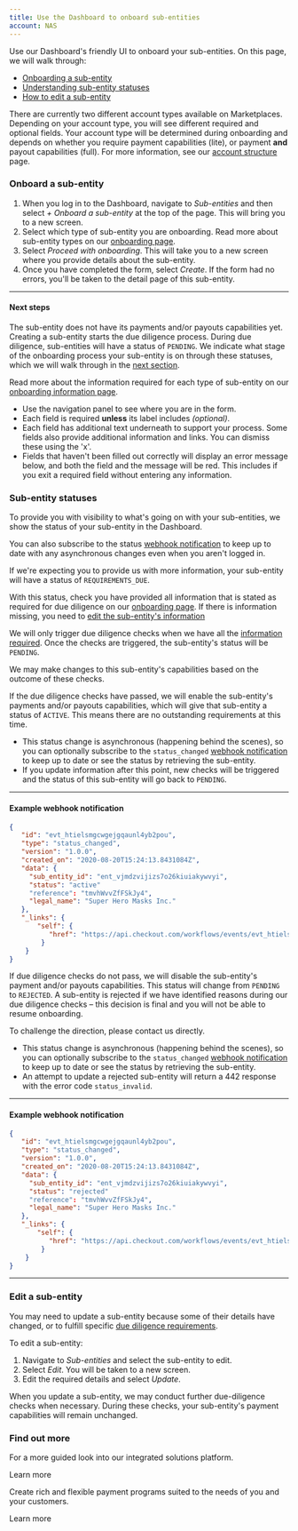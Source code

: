 ```yaml
---
title: Use the Dashboard to onboard sub-entities
account: NAS
---
```


Use our Dashboard's friendly UI to onboard your sub-entities. On this page, we will walk through: 

* [Onboarding a sub-entity](#Onboard_a_sub-entity)
* [Understanding sub-entity statuses](#Sub-entity_statuses)
* [How to edit a sub-entity](#Edit_a_sub-entity)

There are currently two different account types available on Marketplaces. Depending on your account type, you will see different required and optional fields. Your account type will be determined during onboarding and depends on whether you require payment capabilities (lite), or payment **and** payout capabilities (full). For more information, see our [account structure](/marketplaces/account-structure) page.


### Onboard a sub-entity

1. When you log in to the Dashboard, navigate to _Sub-entities_ and then select _+ Onboard a sub-entity_ at the top of the page. This will bring you to a new screen.
2. Select which type of sub-entity you are onboarding. Read more about sub-entity types on our [onboarding page](/marketplaces/onboarding#Sub-entity_types).
3. Select _Proceed with onboarding_. This will take you to a new screen where you provide details about the sub-entity. 
4. Once you have completed the form, select _Create_. If the form had no errors, you'll be taken to the detail page of this sub-entity. 

---

#### Next steps 

The sub-entity does not have its payments and/or payouts capabilities yet. Creating a sub-entity starts the due diligence process. During due diligence, sub-entities will have a status of `PENDING`. We indicate what stage of the onboarding process your sub-entity is on through these statuses, which we will walk through in the [next section](#Sub-entity_statuses). 

Read more about the information required for each type of sub-entity on our [onboarding information page](/marketplaces/onboarding). 

<TipBox title="Making the most of the form">

* Use the navigation panel to see where you are in the form. 
* Each field is required **unless** its label includes _(optional)_. 
* Each field has additional text underneath to support your process. Some fields also provide additional information and links. You can dismiss these using the 'x'. 
* Fields that haven't been filled out correctly will display an error message below, and both the field and the message will be red. This includes if you exit a required field without entering any information.

</TipBox>

### Sub-entity statuses

To provide you with visibility to what's going on with your sub-entities, we show the status of your sub-entity in the Dashboard. 

You can also subscribe to the status [webhook notification](/workflows) to keep up to date with any asynchronous changes even when you aren't logged in.

<tabs>
<tab title='Requirements due' active>

If we're expecting you to provide us with more information, your sub-entity will have a status of `REQUIREMENTS_DUE`. 

With this status, check you have provided all information that is stated as required for due diligence on our [onboarding page](/marketplaces/onboarding). If there is information missing, you need to [edit the sub-entity's information](#Edit_a_sub-entity)

</tab>
<tab title='Pending'>

We will only trigger due diligence checks when we have all the [information required](/marketplaces/onboarding). Once the checks are triggered, the sub-entity's status will be `PENDING`.

We may make changes to this sub-entity's capabilities based on the outcome of these checks.

</tab>
<tab title='Active'>

If the due diligence checks have passed, we will enable the sub-entity's payments and/or payouts capabilities, which will give that sub-entity a status of `ACTIVE`. This means there are no outstanding requirements at this time.

<TipBox variant="info">

- This status change is asynchronous (happening behind the scenes), so you can optionally subscribe to the `status_changed` [webhook notification](/workflows/webhook-event-types) to keep up to date or see the status by retrieving the sub-entity.
- If you update information after this point, new checks will be triggered and the status of this sub-entity will go back to `PENDING`.

</TipBox>

---

#### Example webhook notification

```json withBorder=false
{
   "id": "evt_htielsmgcwgejgqaunl4yb2pou",
   "type": "status_changed",
   "version": "1.0.0",
   "created_on": "2020-08-20T15:24:13.8431084Z",
   "data": {
     "sub_entity_id": "ent_vjmdzvijizs7o26kiuiakywvyi",
     "status": "active"
     "reference": "tmvhWvvZfFSkJy4",
     "legal_name": "Super Hero Masks Inc."
   },
   "_links": {
       "self": {
          "href": "https://api.checkout.com/workflows/events/evt_htielsmgcwgejgqaunl4yb2pou"
        }
    }
}
```
</tab>
<tab title='Rejected'>

If due diligence checks do not pass, we will disable the sub-entity's payment and/or payouts capabilities. This status will change from `PENDING` to `REJECTED`. A sub-entity is rejected if we have identified reasons during our due diligence checks – this decision is final and you will not be able to resume onboarding.

To challenge the direction, please contact us directly.

<TipBox variant="info">

- This status change is asynchronous (happening behind the scenes), so you can optionally subscribe to the `status_changed` [webhook notification](/workflows/webhook-event-types) to keep up to date or see the status by retrieving the sub-entity.
- An attempt to update a rejected sub-entity will return a 442 response with the error code `status_invalid`.

</TipBox>

---

#### Example webhook notification

```json withBorder=false
{
   "id": "evt_htielsmgcwgejgqaunl4yb2pou",
   "type": "status_changed",
   "version": "1.0.0",
   "created_on": "2020-08-20T15:24:13.8431084Z",
   "data": {
     "sub_entity_id": "ent_vjmdzvijizs7o26kiuiakywvyi",
     "status": "rejected"
     "reference": "tmvhWvvZfFSkJy4",
     "legal_name": "Super Hero Masks Inc."
   },
   "_links": {
       "self": {
          "href": "https://api.checkout.com/workflows/events/evt_htielsmgcwgejgqaunl4yb2pou"
        }
    }
}
```

</tab>
</tabs>

---

### Edit a sub-entity

You may need to update a sub-entity because some of their details have changed, or to fulfill specific [due diligence requirements](/marketplaces/onboarding#Information_required). 

To edit a sub-entity: 

1. Navigate to _Sub-entities_ and select the sub-entity to edit. 
2. Select _Edit_. You will be taken to a new screen.
3. Edit the required details and select _Update_. 

When you update a sub-entity, we may conduct further due-diligence checks when necessary. During these checks, your sub-entity's payment capabilities will remain unchanged.


### Find out more

<ContentPanel variant="heading" title="Understand your account structure" imgSrc="/NAS/Marketplaces/understand-your-account-structure.svg">

For a more guided look into our integrated solutions platform.

<ButtonLink href="/marketplaces/account-structure">Learn more</ButtonLink>

</ContentPanel>

<ContentPanel variant="heading" title="Marketplaces" imgSrc="/NAS/Marketplaces/understand-your-account-structure.svg" withBorder={false}>

Create rich and flexible payment programs suited to the needs of you and your customers.

<ButtonLink href="/marketplaces">Learn more</ButtonLink>

</ContentPanel>